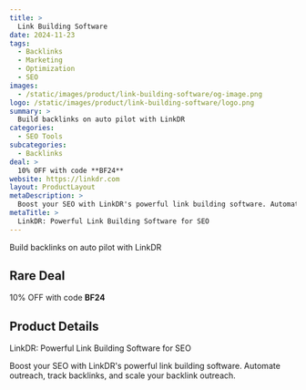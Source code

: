 ```yaml
---
title: >
  Link Building Software
date: 2024-11-23
tags:
  - Backlinks
  - Marketing
  - Optimization
  - SEO
images:
  - /static/images/product/link-building-software/og-image.png
logo: /static/images/product/link-building-software/logo.png
summary: >
  Build backlinks on auto pilot with LinkDR
categories:
  - SEO Tools
subcategories:
  - Backlinks
deal: >
  10% OFF with code **BF24**
website: https://linkdr.com
layout: ProductLayout
metaDescription: >
  Boost your SEO with LinkDR's powerful link building software. Automate outreach, track backlinks, and scale your backlink outreach.
metaTitle: >
  LinkDR: Powerful Link Building Software for SEO
---
```

Build backlinks on auto pilot with LinkDR

## Rare Deal

10% OFF with code **BF24**

## Product Details
LinkDR: Powerful Link Building Software for SEO

Boost your SEO with LinkDR's powerful link building software. Automate outreach, track backlinks, and scale your backlink outreach.
